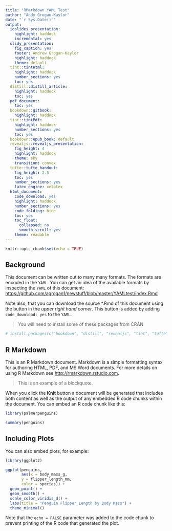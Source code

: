 ```yaml
---
title: "RMarkdown YAML Test"
author: "Andy Grogan-Kaylor"
date: "`r Sys.Date()`"
output:
  ioslides_presentation:
    highlight: haddock
    incremental: yes
  slidy_presentation:
    fig_caption: yes
    footer: Andrew Grogan-Kaylor
    highlight: haddock
    theme: default
  tint::tintHtml:
    highlight: haddock
    number_sections: yes
    toc: yes
  distill::distill_article:
    highlight: haddock
    toc: yes
  pdf_document:
    toc: yes
  bookdown::gitbook:
    highlight: haddock
  tint::tintPdf:
    highlight: haddock
    number_sections: yes
    toc: yes
  bookdown::epub_book: default
  revealjs::revealjs_presentation:
    fig_height: 4
    highlight: haddock
    theme: sky
    transition: convex
  tufte::tufte_handout:
    fig_height: 2.5
    toc: yes
    number_sections: yes
    latex_engine: xelatex
  html_document:
    code_download: yes
    highlight: haddock
    number_sections: yes
    code_folding: hide
    toc: yes
    toc_float:
      collapsed: no
      smooth_scroll: yes
    theme: readable
---
```


```r

knitr::opts_chunk$set(echo = TRUE)

```

## Background 

This document can be written out to many many formats. The formats are encoded in the `YAML`. You can get an idea of the available formats by inspecting the `YAML` of this document: [https://github.com/agrogan1/newstuff/blob/master/YAMLtest/index.Rmd](https://github.com/agrogan1/newstuff/blob/master/YAMLtest/index.Rmd)

Note also, that you can download the source \*.Rmd of  this document using the button in the *upper right hand corner*. This button is added by adding `code_download: yes` to the `YAML`.

> You will need to install some of these packages from CRAN

```r

# install.packages(c("bookdown", "distill", "revealjs", "tint", "tufte"))

```

## R Markdown

This is an R Markdown document. Markdown is a simple formatting syntax for authoring HTML, PDF, and MS Word documents. For more details on using R Markdown see <http://rmarkdown.rstudio.com>.

> This is an example of a blockquote.

When you click the **Knit** button a document will be generated that includes both content as well as the output of any embedded R code chunks within the document. You can embed an R code chunk like this:

```r

library(palmerpenguins)

summary(penguins)

```

## Including Plots

You can also embed plots, for example:

```r

library(ggplot2)

ggplot(penguins,
       aes(x = body_mass_g,
       y = flipper_length_mm,
       color = species)) + 
  geom_point() + 
  geom_smooth() +
  scale_color_viridis_d() +
  labs(title = "Penguin Flipper Length by Body Mass") +
  theme_minimal()


```

Note that the `echo = FALSE` parameter was added to the code chunk to prevent printing of the R code that generated the plot.
